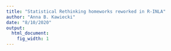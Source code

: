 ```yaml
---
title: "Statistical Rethinking homeworks reworked in R-INLA"
author: "Anna B. Kawiecki"
date: "8/10/2020"
output:
  html_document:
    fig_width: 1
---
```


